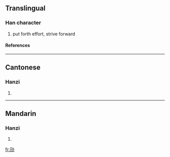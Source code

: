 {{see|勱|勵}}

==Translingual==
===Han character===
{{Han char|rn=19|rad=力|as=03|sn=5|four=|canj=一尸大尸 (MSKS), X一尸大尸 (XMSKS)}}
# put forth effort, strive forward
====References====
{{Han ref|kx=0146.161|hdz=10365.081|uh=52A2|ud=21154}}
----
==Cantonese==
===Hanzi===
{{yue-hanzi|jyut=|y=maai6}}
# {{defn|Cantonese}}
----
==Mandarin==
===Hanzi===
{{cmn-hanzi|tra=勱|pin=[[mài]] (mai4)|wg=mai<sup>4</sup>}}
# {{defn|Mandarin}}




[[fr:劢]]